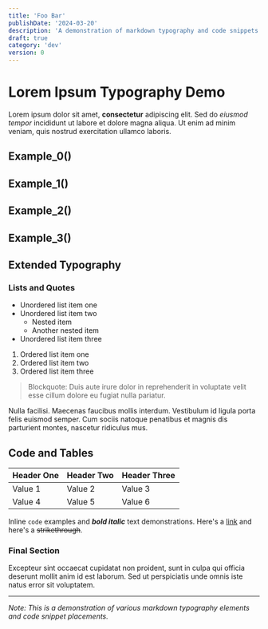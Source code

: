 ```yaml
---
title: 'Foo Bar'
publishDate: '2024-03-20'
description: 'A demonstration of markdown typography and code snippets'
draft: true
category: 'dev'
version: 0
---
```



# Lorem Ipsum Typography Demo

Lorem ipsum dolor sit amet, **consectetur** adipiscing elit. Sed do _eiusmod tempor_ incididunt ut labore et dolore magna aliqua. Ut enim ad minim veniam, quis nostrud exercitation ullamco laboris.

## Example_0()

<CodeSnippet file="dev/helloworld.ts" />
<Example component="__dev_examples__" namedExport="example0" />

## Example_1()

<CodeSnippet file="dev/helloworld.ts" />
<Example component="__dev_examples__" namedExport="example1" />

## Example_2()

<CodeSnippet file="dev/helloworld.ts" />
<Example component="__dev_examples__" namedExport="example2" />

## Example_3()

<CodeSnippet file="dev/helloworld.ts" />
<Example component="__dev_examples__" namedExport="example3" />

## Extended Typography

### Lists and Quotes

- Unordered list item one
- Unordered list item two
  - Nested item
  - Another nested item
- Unordered list item three

1. Ordered list item one
2. Ordered list item two
3. Ordered list item three

> Blockquote: Duis aute irure dolor in reprehenderit in voluptate velit esse cillum dolore eu fugiat nulla pariatur.

Nulla facilisi. Maecenas faucibus mollis interdum. Vestibulum id ligula porta felis euismod semper. Cum sociis natoque penatibus et magnis dis parturient montes, nascetur ridiculus mus.

## Code and Tables

| Header One | Header Two | Header Three |
| ---------- | ---------- | ------------ |
| Value 1    | Value 2    | Value 3      |
| Value 4    | Value 5    | Value 6      |

Inline `code` examples and **_bold italic_** text demonstrations. Here's a [link](#) and here's a ~~strikethrough~~.

### Final Section

Excepteur sint occaecat cupidatat non proident, sunt in culpa qui officia deserunt mollit anim id est laborum. Sed ut perspiciatis unde omnis iste natus error sit voluptatem.

---

_Note: This is a demonstration of various markdown typography elements and code snippet placements._

